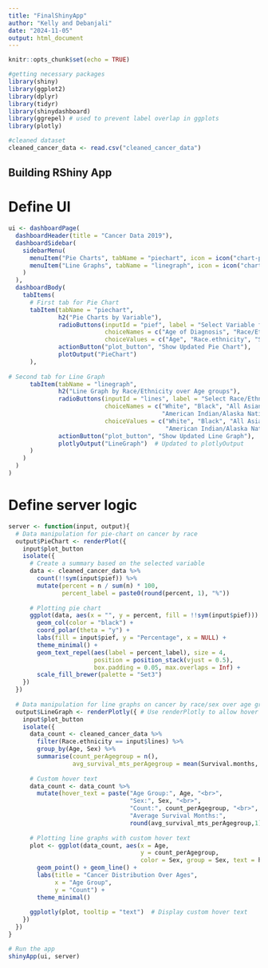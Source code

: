 ---
title: "FinalShinyApp"
author: "Kelly and Debanjali"
date: "2024-11-05"
output: html_document
---

```{r setup, include=FALSE}
knitr::opts_chunk$set(echo = TRUE)
```

```{r}
#getting necessary packages
library(shiny)
library(ggplot2)
library(dplyr)
library(tidyr)
library(shinydashboard)
library(ggrepel) # used to prevent label overlap in ggplots
library(plotly)

#cleaned dataset
cleaned_cancer_data <- read.csv("cleaned_cancer_data")
```

## Building RShiny App
# Define UI
```{r}
ui <- dashboardPage(
  dashboardHeader(title = "Cancer Data 2019"),
  dashboardSidebar(
    sidebarMenu(
      menuItem("Pie Charts", tabName = "piechart", icon = icon("chart-pie")),
      menuItem("Line Graphs", tabName = "linegraph", icon = icon("chart-line"))
    )
  ),
  dashboardBody(
    tabItems(
      # First tab for Pie Chart
      tabItem(tabName = "piechart",
              h2("Pie Charts by Variable"),
              radioButtons(inputId = "pief", label = "Select Variable for Piechart:",
                           choiceNames = c("Age of Diagnosis", "Race/Ethnicity", "Sex", "Cancer Site"),
                           choiceValues = c("Age", "Race.ethnicity", "Sex", "Site")),
              actionButton("plot_button", "Show Updated Pie Chart"),
              plotOutput("PieChart")
      ),
      
# Second tab for Line Graph
      tabItem(tabName = "linegraph",
              h2("Line Graph by Race/Ethnicity over Age groups"),
              radioButtons(inputId = "lines", label = "Select Race/Ethnicity:",
                           choiceNames = c("White", "Black", "All Asian", "All Pacific Islander",
                                           "American Indian/Alaska Native", "Other", "Unknown"),
                           choiceValues = c("White", "Black", "All Asian", "All Pacific Islander",
                                            "American Indian/Alaska Native", "Other", "Unknown")),
              actionButton("plot_button", "Show Updated Line Graph"),
              plotlyOutput("LineGraph")  # Updated to plotlyOutput
      )
    )
  )
)

```

# Define server logic
```{r}
server <- function(input, output){
  # Data manipulation for pie-chart on cancer by race
  output$PieChart <- renderPlot({
    input$plot_button
    isolate({
      # Create a summary based on the selected variable
      data <- cleaned_cancer_data %>%
        count(!!sym(input$pief)) %>%
        mutate(percent = n / sum(n) * 100,
               percent_label = paste0(round(percent, 1), "%"))
      
      # Plotting pie chart
      ggplot(data, aes(x = "", y = percent, fill = !!sym(input$pief))) +
        geom_col(color = "black") +
        coord_polar(theta = "y") +
        labs(fill = input$pief, y = "Percentage", x = NULL) +
        theme_minimal() +
        geom_text_repel(aes(label = percent_label), size = 4,
                        position = position_stack(vjust = 0.5),
                        box.padding = 0.05, max.overlaps = Inf) +
        scale_fill_brewer(palette = "Set3")
    })
  })
  
  # Data manipulation for line graphs on cancer by race/sex over age groups
  output$LineGraph <- renderPlotly({ # Use renderPlotly to allow hover
    input$plot_button
    isolate({
      data_count <- cleaned_cancer_data %>%
        filter(Race.ethnicity == input$lines) %>%
        group_by(Age, Sex) %>%
        summarise(count_perAgegroup = n(),
                  avg_survival_mts_perAgegroup = mean(Survival.months, na.rm = TRUE))
      
      # Custom hover text
      data_count <- data_count %>%
        mutate(hover_text = paste("Age Group:", Age, "<br>",
                                  "Sex:", Sex, "<br>",
                                  "Count:", count_perAgegroup, "<br>",
                                  "Average Survival Months:", 
                                  round(avg_survival_mts_perAgegroup,1), "<br>"))
      
      # Plotting line graphs with custom hover text
      plot <- ggplot(data_count, aes(x = Age, 
                                     y = count_perAgegroup, 
                                     color = Sex, group = Sex, text = hover_text)) +
        geom_point() + geom_line() +
        labs(title = "Cancer Distribution Over Ages",
             x = "Age Group",
             y = "Count") +
        theme_minimal()
      
      ggplotly(plot, tooltip = "text")  # Display custom hover text
    })
  })
}

# Run the app
shinyApp(ui, server)
```

